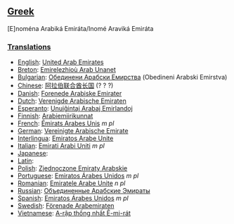 ==[[Greek]]==
[E]nom&eacute;na Arabik&aacute; Emir&aacute;ta/Inom&eacute; Aravik&aacute; Emir&aacute;ta
===[[Translations]]===
*[[English]]: [[United Arab Emirates]]
*[[Breton]]: [[Emirelezhioù Arab Unanet]]
*[[Bulgarian]]: [[Обединени Арабски Емирства]] (Obedineni Arabski Emirstva)
*[[Chinese]]: [[阿拉伯联合酋长国]] (? ? ?)
*[[Danish]]: [[Forenede Arabiske Emirater]]
*[[Dutch]]: [[Verenigde Arabische Emiraten]]
*[[Esperanto]]: [[Unuiĝintaj Arabaj Emirlandoj]]
*[[Finnish]]: [[Arabiemiirikunnat]]
*[[French]]: [[Émirats Arabes Unis]] ''m pl''
*[[German]]: [[Vereinigte Arabische Emirate]]
*[[Interlingua]]: [[Emiratos Arabe Unite]]
*[[Italian]]: [[Emirati Arabi Uniti]] ''m pl''
*[[Japanese]]:
*[[Latin]]: 
*[[Polish]]: [[Zjednoczone Emiraty Arabskie]]
*[[Portuguese]]: [[Emiratos Árabes Unidos]] ''m pl''
*[[Romanian]]: [[Emiratele Arabe Unite]] ''n pl''
*[[Russian]]: [[Объединенные Арабские Эмираты]]
*[[Spanish]]: [[Emiratos Árabes Unidos]] ''m pl''
*[[Swedish]]: [[Förenade Arabemiraten]]
*[[Vietnamese]]: [[A-rập thống nhất Ê-mi-rát]]